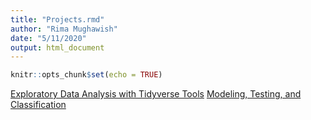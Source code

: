 ```yaml
---
title: "Projects.rmd"
author: "Rima Mughawish"
date: "5/11/2020"
output: html_document
---
```


```r
knitr::opts_chunk$set(echo = TRUE)
```

[Exploratory Data Analysis with Tidyverse Tools](/project1)
[Modeling, Testing, and Classification](/project2)
